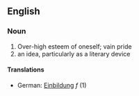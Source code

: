 ==English==
===Noun===
# Over-high esteem of oneself; vain pride
# an idea, particularly as a literary device
====Translations====
*German: [[Einbildung]] ''f'' (1)